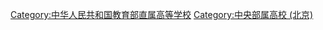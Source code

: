 [[Category:中华人民共和国教育部直属高等学校|Category:中华人民共和国教育部直属高等学校]]
[[Category:中央部属高校_(北京)‎|Category:中央部属高校 (北京)‎]]